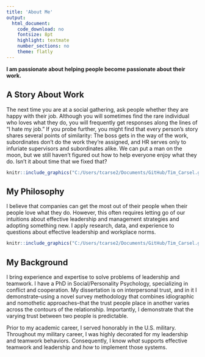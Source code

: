 ```yaml
---
title: 'About Me'
output:
  html_document:
    code_download: no
    fontsize: 8pt
    highlight: textmate
    number_sections: no
    theme: flatly
---
```


 **I am passionate about helping people become passionate about their work.** 



## A Story About Work 
The next time you are at a social gathering, ask people whether they are happy with their job. Although you will sometimes find the rare individual who loves what they do, you will frequently get responses along the lines of "I hate my job." If you probe further, you might find that every person's story shares several points of similarity: The boss gets in the way of the work, subordinates don't do the work they're assigned, and HR serves only to infuriate supervisors and subordinates alike. We can put a man on the moon, but we still haven't figured out how to help everyone enjoy what they do. Isn't it about time that we fixed that?

```r
knitr::include_graphics("C:/Users/tcarse2/Documents/GitHub/Tim_Carsel.github.io/frustrated.jpg")
```

## My Philosophy 
I believe that companies can get the most out of their people when their people love what they do. However, this often requires letting go of our intuitions about effective leadership and management strategies and adopting something new. I apply research, data, and experience to questions about effective leadership and workplace norms. 

```r
knitr::include_graphics("C:/Users/tcarse2/Documents/GitHub/Tim_Carsel.github.io/workplace_image.jpg")
```

## My Background
I bring experience and expertise to solve problems of leadership and teamwork. I have a PhD in Social/Personality Psychology, specializing in conflict and cooperation. My dissertation is on interpersonal trust, and in it I demonstrate--using a novel survey methodology that combines idiographic and nomothetic approaches--that the trust people place in another varies across the contours of the relationship. Importantly, I demonstrate that the varying trust between two people is predictable. 

Prior to my academic career, I served honorably in the U.S. military. Throughout my military career, I was highly decorated for my leadership and teamwork behaviors. Consequently, I know *what* supports effective teamwork and leadership and *how* to implement those systems.